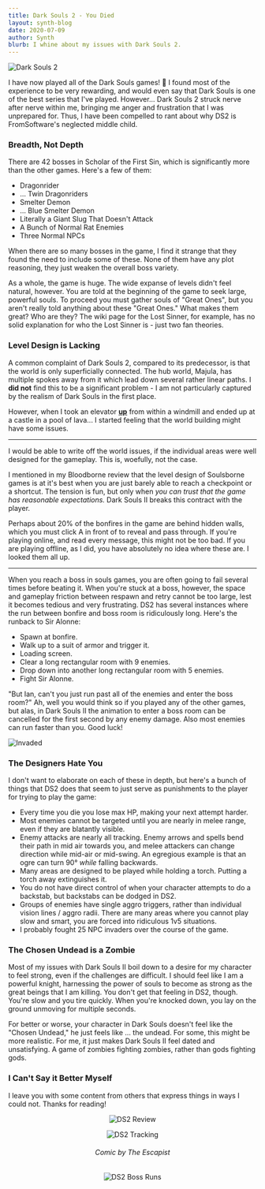 ```yaml
---
title: Dark Souls 2 - You Died
layout: synth-blog
date: 2020-07-09
author: Synth
blurb: I whine about my issues with Dark Souls 2.
---
```


![Dark Souls 2](/img/ds2/1.png)

I have now played all of the Dark Souls games! 🎉 I found most of the experience to be very rewarding,
and would even say that Dark Souls is one of the best series that I've played. However... Dark Souls 2 struck
nerve after nerve within me, bringing me anger and frustration that I was unprepared for. Thus, I have been compelled to
rant about why DS2 is FromSoftware's neglected middle child.

### Breadth, Not Depth

There are 42 bosses in Scholar of the First Sin, which is significantly more than the other games. Here's a few of them:

* Dragonrider
* ... Twin Dragonriders
* Smelter Demon
* ... Blue Smelter Demon
* Literally a Giant Slug That Doesn't Attack
* A Bunch of Normal Rat Enemies
* Three Normal NPCs

When there are so many bosses in the game, I find it strange that they found the need to include some of these.
None of them have any plot reasoning, they just weaken the overall boss variety.

As a whole, the game is huge. The wide expanse of levels didn't feel natural, however. You are told at the beginning of the game
to seek large, powerful souls. To proceed you must gather souls of "Great Ones", but you aren't really told anything about these
"Great Ones." What makes them great? Who are they? The wiki page for the Lost Sinner, for example, has no solid explanation for
who the Lost Sinner is - just two fan theories.

### Level Design is Lacking

A common complaint of Dark Souls 2, compared to its predecessor, is that the world is only superficially connected. The hub world,
Majula, has multiple spokes away from it which lead down several rather linear paths. I **did not** find this to be a significant problem - I
am not particularly captured by the realism of Dark Souls in the first place.

However, when I took an elevator <u>**up**</u> from within a windmill and ended up at a castle in a pool of lava... I started feeling
that the world building might have some issues.

***

I would be able to write off the world issues, if the individual areas were well designed for the gameplay. This is, woefully,
not the case.

I mentioned in my Bloodborne review that the level design of Soulsborne games is at it's best when you are just barely able to reach
a checkpoint or a shortcut. The tension is fun, but only when *you can trust that the game has reasonable expectations.*
Dark Souls II breaks this contract with the player.

Perhaps about 20% of the bonfires in the game are behind hidden walls, which you must click A in front of to reveal and pass through.
If you're playing online, and read every message, this might not be too bad. If you are playing offline, as I did, you have
absolutely no idea where these are. I looked them all up.

***

When you reach a boss in souls games, you are often going to fail several times before beating it. When you're stuck at a boss,
however, the space and gameplay friction between respawn and retry cannot be too large, lest it becomes tedious and very frustrating.
DS2 has several instances where the run between bonfire and boss room is ridiculously long. Here's the runback to Sir Alonne:
* Spawn at bonfire.
* Walk up to a suit of armor and trigger it.
* Loading screen.
* Clear a long rectangular room with 9 enemies.
* Drop down into another long rectangular room with 5 enemies.
* Fight Sir Alonne.

"But Ian, can't you just run past all of the enemies and enter the boss room?" Ah, well you would think so if you played any
of the other games, but alas, in Dark Souls II the animation to enter a boss room can be cancelled for the first second by
any enemy damage. Also most enemies can run faster than you. Good luck!

![Invaded](/img/ds2/2.jpg)

### The Designers Hate You

I don't want to elaborate on each of these in depth, but here's a bunch of things that DS2 does that seem to just serve
as punishments to the player for trying to play the game:

* Every time you die you lose max HP, making your next attempt harder.
* Most enemies cannot be targeted until you are nearly in melee range, even if they are blatantly visible.
* Enemy attacks are nearly all tracking. Enemy arrows and spells bend their path in mid air towards you, and melee attackers
can change direction while mid-air or mid-swing. An egregious example is that an ogre can turn 90° *while* falling backwards.
* Many areas are designed to be played while holding a torch. Putting a torch away extinguishes it.
* You do not have direct control of when your character attempts to do a backstab, but backstabs can be dodged in DS2.
* Groups of enemies have single aggro triggers, rather than individual vision lines / aggro radii. There are many areas where you
cannot play slow and smart, you are forced into ridiculous 1v5 situations.
* I probably fought 25 NPC invaders over the course of the game.

### The Chosen Undead is a Zombie

Most of my issues with Dark Souls II boil down to a desire for my character to feel strong, even if the challenges are difficult.
I should feel like I am a powerful knight, harnessing the power of souls to become as strong as the great beings that I am killing.
You don't get that feeling in DS2, though. You're slow and you tire quickly. When you're knocked down, you lay on the ground
unmoving for multiple seconds.

For better or worse, your character in Dark Souls doesn't feel like the "Chosen Undead," he just feels like ... the undead. For
some, this might be more realistic. For me, it just makes Dark Souls II feel dated and unsatisfying. A game of zombies fighting
zombies, rather than gods fighting gods.

### I Can't Say it Better Myself

I leave you with some content from others that express things in ways I could not. Thanks for reading!
<center>

![DS2 Review](/img/ds2/3.png)

![DS2 Tracking](/img/ds2/4.png)
###### Comic by The Escapist

![DS2 Boss Runs](/img/ds2/5.png)

</center>
